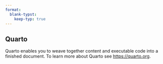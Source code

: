 ```yaml
---
format:
  blank-typst: 
    keep-typ: true
---
```


## Quarto

Quarto enables you to weave together content and executable code into a finished document. To learn more about Quarto see <https://quarto.org>.
